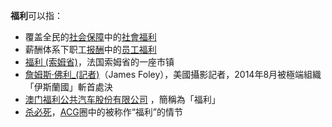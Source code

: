 '''福利'''可以指：
* 覆盖全民的[[社会保障|社会保障]]中的[[社會福利|社會福利]]
* 薪酬体系下职工[[报酬|报酬]]中的[[员工福利|员工福利]]
* [[福利_(索姆省)|福利 (索姆省)]]，法国索姆省的一座市镇
* [[詹姆斯·佛利_(記者)|詹姆斯·佛利_(記者)]]（James Foley），美國攝影記者，2014年8月被極端組織「伊斯蘭國」斬首處決
* [[澳门福利公共汽车股份有限公司|澳门福利公共汽车股份有限公司]] ，簡稱為「福利」
* [[杀必死|杀必死]]，[[ACG|ACG]]圈中的被称作“福利”的情节
{{disambig|Cat=二字消歧義|F福}}